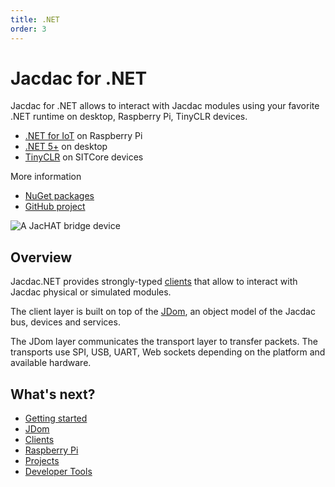 ```yaml
---
title: .NET
order: 3
---
```


# Jacdac for .NET

Jacdac for .NET allows to interact with Jacdac modules using your favorite .NET runtime
on desktop, Raspberry Pi, TinyCLR devices.

-   [.NET for IoT](https://dotnet.microsoft.com/en-us/apps/iot) on Raspberry Pi
-   [.NET 5+](https://dotnet.microsoft.com/en-us/download/dotnet) on desktop
-   [TinyCLR](https://www.ghielectronics.com/tinyclr/) on SITCore devices

More information

-   [NuGet packages](https://www.nuget.org/profiles/Jacdac)
-   [GitHub project](https://github.com/microsoft/jacdac-dotnet)

![A JacHAT bridge device](./dotnet/jachat.jpg)

## Overview

Jacdac.NET provides strongly-typed [clients](/clients/dotnet/clients) 
that allow to interact with Jacdac physical or simulated modules.

The client layer is built on top of the [JDom](/clients/dotnet/jdom/),
an object model of the Jacdac bus, devices and services.

The JDom layer communicates the transport layer to transfer packets.
The transports use SPI, USB, UART, Web sockets depending on the platform and available hardware.

## What's next?

-   [Getting started](/clients/dotnet/getting-started/)
-   [JDom](/clients/dotnet/jdom/)
-   [Clients](/clients/dotnet/clients/)
-   [Raspberry Pi](/clients/dotnet/pi/)
-   [Projects](/clients/dotnet/projects/)
-   [Developer Tools](/clients/dotnet/devtools/)
